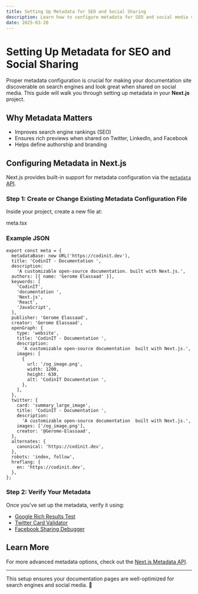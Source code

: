 ```yaml
---
title: Setting Up Metadata for SEO and Social Sharing
description: Learn how to configure metadata for SEO and social media sharing in your Next.js documentation site.
date: 2025-03-20
---
```


# Setting Up Metadata for SEO and Social Sharing

Proper metadata configuration is crucial for making your documentation site discoverable on search engines and look great when shared on social media. This guide will walk you through setting up metadata in your **Next.js** project.

## Why Metadata Matters

- Improves search engine rankings (SEO)
- Ensures rich previews when shared on Twitter, LinkedIn, and Facebook
- Helps define authorship and branding

## Configuring Metadata in Next.js

Next.js provides built-in support for metadata configuration via the [`metadata` API](https://nextjs.org/docs/app/api-reference/functions/generate-metadata).

### Step 1: Create or Change Existing Metadata Configuration File

Inside your project, create a new file at:

<FolderTree className="overflow-hidden p-2">
  <Folder element="project-root" defaultOpen={true}>
    <Folder element="config" defaultOpen={true}>
      <File>
        <p>meta.tsx</p>
      </File>
    </Folder>
  </Folder>
</FolderTree>

### Example JSON

```tsx
export const meta = {
  metadataBase: new URL('https://codinit.dev'),
  title: 'CodinIT - Documentation ',
  description:
    'A customizable open-source documentation. built with Next.js.',
  authors: [{ name: 'Gerome Elassaad' }],
  keywords: [
    'CodinIT',
    'documentation ',
    'Next.js',
    'React',
    'JavaScript',
  ],
  publisher: 'Gerome Elassaad',
  creator: 'Gerome Elassaad',
  openGraph: {
    type: 'website',
    title: 'CodinIT - Documentation ',
    description:
      'A customizable open-source documentation  built with Next.js.',
    images: [
      {
        url: '/og_image.png',
        width: 1200,
        height: 630,
        alt: 'CodinIT Documentation ',
      },
    ],
  },
  twitter: {
    card: 'summary_large_image',
    title: 'CodinIT - Documentation ',
    description:
      'A customizable open-source documentation  built with Next.js.',
    images: ['/og_image.png'],
    creator: '@Gerome-Elassaad',
  },
  alternates: {
    canonical: 'https://codinit.dev',
  },
  robots: 'index, follow',
  hreflang: {
    en: 'https://codinit.dev',
  },
};
```

### Step 2: Verify Your Metadata

Once you've set up the metadata, verify it using:

- [Google Rich Results Test](https://search.google.com/test/rich-results)
- [Twitter Card Validator](https://cards-dev.twitter.com/validator)
- [Facebook Sharing Debugger](https://developers.facebook.com/tools/debug/)

## Learn More

For more advanced metadata options, check out the [Next.js Metadata API](https://nextjs.org/docs/app/api-reference/functions/generate-metadata).

---

This setup ensures your documentation pages are well-optimized for search engines and social media. 🚀
